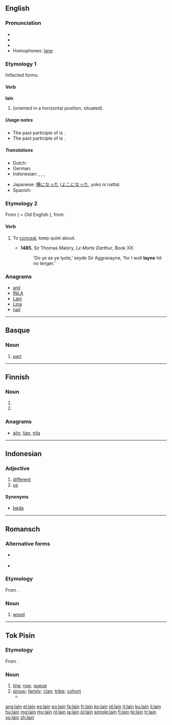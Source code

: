 ==English==

===Pronunciation===
* {{IPA|/lein/}}
* {{audio|en-us-lain.ogg|Audio (US)}}
* {{rhymes|eɪn}}
* Homophones: [[lane]]

===Etymology 1===
Inflected forms.

====Verb====
'''lain'''

# {{past participle of|[[lie#Etymology 1|lie]]|nodot=1}} (oriented in a horizontal position, situated).

=====Usage notes=====
* The past participle of {{term||[[lie#Etymology 2|lie]]|deceive}} is {{term|lied|lang=en}}.
* The past participle of {{term||[[lay#Etymology 1|lay]]|put down}} is {{term|laid|lang=en}}.

=====Translations=====
{{trans-top|situated horizontally}}
* Dutch: {{t+|nl|gelegen}}
* German: {{t+|de|gelegen}}
* Indonesian: {{t+|id|baring|alt=berbaring|xs=Indonesian}}, {{t+|id|baring|alt=membaringkan|xs=Indonesian}}, {{t+|id|baring|alt=dibaringkan|xs=Indonesian}}, {{t+|id|baring|alt=terbaring|xs=Indonesian}}
{{trans-mid}}
* Japanese: [[横になった]] ([[よこになった]], yoko ni natta)
* Spanish: {{t-|es|tumbado}}
{{trans-bottom}}

===Etymology 2===
From {{etyl|non}} {{term|løyna||to conceal}} ( = Old English {{term|lignan|līġnan}}), from {{proto|Germanic|laugnā|secrecy}}.

====Verb====
{{en-verb}}

# {{obsolete}} To [[conceal]], keep quiet about. {{defdate|14th-19th c.}}
#* '''1485''', Sir Thomas Malory, ''Le Morte Darthur'', Book XX:
#*:‘Do ye as ye lyste,’ seyde Sir Aggravayne, ‘for I woll '''layne''' hit no lenger.’

===Anagrams===
* [[anil#English|anil]]
* [[INLA#English|INLA]]
* [[Lani#English|Lani]]
* [[Lina#English|Lina]]
* [[nail#English|nail]]

----

==Basque==

===Noun===
{{eu-noun}}

# [[part]]

----

==Finnish==

===Noun===
{{head|fi|noun form}}

# {{fi-form of|type=noun|case=instructive|pl=plural|[[laki]]}}
# {{fi-form of|type=noun|case=genitive|pl=singular|[[laki]]}}

===Anagrams===
* [[alin#Finnish|alin]], [[lian#Finnish|lian]], [[nila#Finnish|nila]]

----

==Indonesian==
{{rfc}}

===Adjective===
{{head|id|adjective}}

# [[different]]
# [[us]]

====Synonyms====
* [[beda]]

----

==Romansch==

===Alternative forms===
* {{qualifier|Sutsilvan}} {{l|rm|len}}
* {{qualifier|Sursilvan|Surmiran}} {{l|rm|lenn}}

===Etymology===
From {{etyl|la|rm}} {{term|lignum|lang=la}}.

===Noun===
{{head|rm|noun|g=m}}

# {{context|Rumantsch Grischun|Puter|Vallader|lang=rm}} [[wood]]

----
==Tok Pisin==

===Etymology===
From {{etyl|en|tpi}} {{term|line|lang=en}}.

===Noun===
{{head|tpi|noun}}

# [[line]]; [[row]]; [[queue]]
# [[group]]; [[family]]; [[clan]]; [[tribe]]; [[cohort]]
#* {{tpi-cite-bible|Gen|3|15|Na bai mi mekim yu i stap birua bilong meri, na meri i stap birua bilong yu. Na bai mi mekim ol '''lain''' bilong yu i birua long '''lain''' bilong meri. Bai ol i krungutim het bilong yu, na bai yu kaikaim lek bilong ol.”}}

{{LDL|tpi}}

[[ang:lain]]
[[el:lain]]
[[es:lain]]
[[eo:lain]]
[[fa:lain]]
[[fr:lain]]
[[ko:lain]]
[[id:lain]]
[[it:lain]]
[[ku:lain]]
[[li:lain]]
[[hu:lain]]
[[mg:lain]]
[[my:lain]]
[[nl:lain]]
[[ja:lain]]
[[pl:lain]]
[[simple:lain]]
[[fi:lain]]
[[te:lain]]
[[tr:lain]]
[[vo:lain]]
[[zh:lain]]